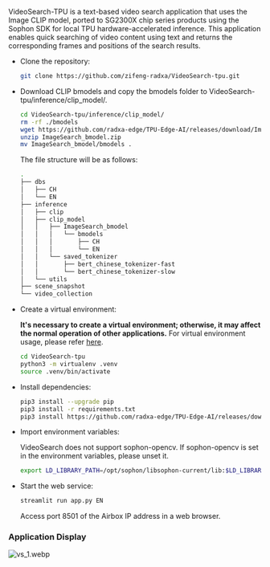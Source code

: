 VideoSearch-TPU is a text-based video search application that uses the Image CLIP model, ported to SG2300X chip series products using the Sophon SDK for local TPU hardware-accelerated inference. This application enables quick searching of video content using text and returns the corresponding frames and positions of the search results.

- Clone the repository:

  ```bash
  git clone https://github.com/zifeng-radxa/VideoSearch-tpu.git
  ```

- Download CLIP bmodels and copy the bmodels folder to VideoSearch-tpu/inference/clip_model/.

  ```bash
  cd VideoSearch-tpu/inference/clip_model/
  rm -rf ./bmodels
  wget https://github.com/radxa-edge/TPU-Edge-AI/releases/download/ImageSearch/ImageSearch_bmodel.zip
  unzip ImageSearch_bmodel.zip
  mv ImageSearch_bmodel/bmodels .
  ```

  The file structure will be as follows:

  ```bash
  .
  ├── dbs
  │   ├── CH
  │   └── EN
  ├── inference
  │   ├── clip
  │   ├── clip_model
  │   │   ├── ImageSearch_bmodel
  │   │   │   └── bmodels
  │   │   │       ├── CH
  │   │   │       └── EN
  │   │   └── saved_tokenizer
  │   │       ├── bert_chinese_tokenizer-fast
  │   │       └── bert_chinese_tokenizer-slow
  │   └── utils
  ├── scene_snapshot
  └── video_collection
  ```

- Create a virtual environment:

  **It's necessary to create a virtual environment; otherwise, it may affect the normal operation of other applications.** For virtual environment usage, please refer [here](../ai-tools/virtualenv_usage).

  ```bash
  cd VideoSearch-tpu
  python3 -m virtualenv .venv
  source .venv/bin/activate
  ```

- Install dependencies:

  ```bash
  pip3 install --upgrade pip
  pip3 install -r requirements.txt
  pip3 install https://github.com/radxa-edge/TPU-Edge-AI/releases/download/v0.1.0/tpu_perf-1.2.31-py3-none-manylinux2014_aarch64.whl
  ```

- Import environment variables:

  VideoSearch does not support sophon-opencv. If sophon-opencv is set in the environment variables, please unset it.

  ```bash
  export LD_LIBRARY_PATH=/opt/sophon/libsophon-current/lib:$LD_LIBRARY_PATH
  ```

- Start the web service:

  ```bash
  streamlit run app.py EN
  ```

  Access port 8501 of the Airbox IP address in a web browser.

### Application Display

![vs_1.webp](/img/general-tutorial/tpu_ai/vs_1.webp)
